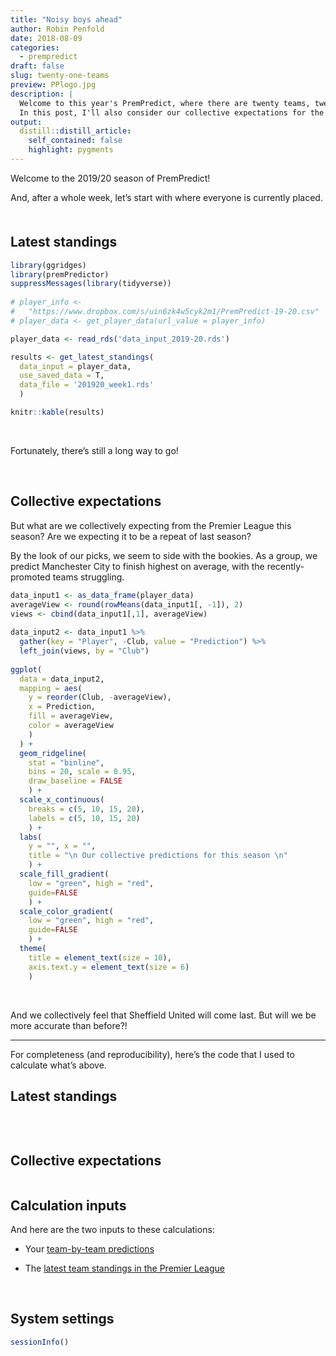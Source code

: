 ```yaml
---
title: "Noisy boys ahead"
author: Robin Penfold
date: 2018-08-09
categories:
  - prempredict
draft: false
slug: twenty-one-teams
preview: PPlogo.jpg
description: |
  Welcome to this year's PremPredict, where there are twenty teams, twenty-one players and a massive £105 up for grabs. But what's worse is that the noisy boys are on top: Yes, the old man, the brother and the best man. Please make it change!
  In this post, I'll also consider our collective expectations for the season.
output:
  distill::distill_article:
    self_contained: false
    highlight: pygments
---
```


Welcome to the 2019/20 season of PremPredict!

And, after a whole week, let's start with where everyone is currently placed.

<p style="height: .5em;">&nbsp;</p>

## Latest standings

```r
library(ggridges)
library(premPredictor)
suppressMessages(library(tidyverse))
  
# player_info <- 
#   "https://www.dropbox.com/s/uin6zk4w5cyk2m1/PremPredict-19-20.csv"
# player_data <- get_player_data(url_value = player_info)

player_data <- read_rds('data_input_2019-20.rds')

results <- get_latest_standings(
  data_input = player_data, 
  use_saved_data = T, 
  data_file = '201920_week1.rds'
  )
```


```r
knitr::kable(results)
```

</br>

Fortunately, there's still a long way to go!

</br>

## Collective expectations

But what are we collectively expecting from the Premier League this season? Are we expecting it to be a repeat of last season?

By the look of our picks, we seem to side with the bookies. As a group, we predict Manchester City to finish highest on average, with the recently-promoted teams struggling.

```r
data_input1 <- as_data_frame(player_data)
averageView <- round(rowMeans(data_input1[, -1]), 2)
views <- cbind(data_input1[,1], averageView)
  
data_input2 <- data_input1 %>% 
  gather(key = "Player", -Club, value = "Prediction") %>% 
  left_join(views, by = "Club")
  
ggplot(
  data = data_input2,
  mapping = aes(
    y = reorder(Club, -averageView), 
    x = Prediction, 
    fill = averageView, 
    color = averageView
    )
  ) + 
  geom_ridgeline(
    stat = "binline", 
    bins = 20, scale = 0.95, 
    draw_baseline = FALSE
    ) + 
  scale_x_continuous(
    breaks = c(5, 10, 15, 20), 
    labels = c(5, 10, 15, 20)
    ) + 
  labs(
    y = "", x = "", 
    title = "\n Our collective predictions for this season \n"
    ) + 
  scale_fill_gradient(
    low = "green", high = "red", 
    guide=FALSE
    ) + 
  scale_color_gradient(
    low = "green", high = "red", 
    guide=FALSE
    ) +
  theme(
    title = element_text(size = 10), 
    axis.text.y = element_text(size = 6)
    )
```

<p>&nbsp;</p>

And we collectively feel that Sheffield United will come last. But will we be more accurate than before?!

***

For completeness (and reproducibility), here's the code that I used to calculate what's above.

## Latest standings {.appendix}

```r
```

</br>

## Collective expectations {.appendix}
  
```r
```

## Calculation inputs {.appendix}

And here are the two inputs to these calculations:

  * Your [team-by-team predictions](https://www.dropbox.com/s/uin6zk4w5cyk2m1/PremPredict-19-20.csv)
  
  * The [latest team standings in the Premier League](http://www.theguardian.com/football/premierleague/table)

</br>

## System settings {.appendix}

```r
sessionInfo()
```

